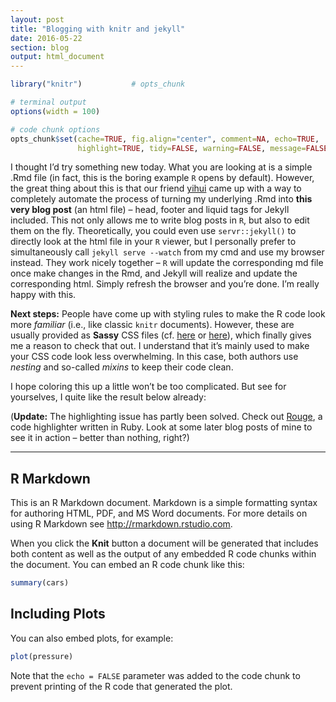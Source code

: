 ```yaml
---
layout: post
title: "Blogging with knitr and jekyll"
date: 2016-05-22
section: blog
output: html_document
---
```


```r
library("knitr")           # opts_chunk

# terminal output
options(width = 100)

# code chunk options
opts_chunk$set(cache=TRUE, fig.align="center", comment=NA, echo=TRUE,
               highlight=TRUE, tidy=FALSE, warning=FALSE, message=FALSE)
```

I thought I'd try something new today. What you are looking at is a simple .Rmd file (in fact, this is the boring example `R` opens by default). However, the great thing about this is that our friend [yihui](https://github.com/yihui/knitr-jekyll) came up with a way to completely automate the process of turning  my underlying .Rmd into **this very blog post** (an html file) -- head, footer and liquid tags for Jekyll included. This not only allows me to write blog posts in `R`, but also to edit them on the fly. Theoretically, you could even use `servr::jekyll()` to directly look at the html file in your `R` viewer, but I personally prefer to simultaneously call `jekyll serve --watch` from my cmd and use my browser instead. They work nicely together -- `R` will update the corresponding md file once make changes in the Rmd, and Jekyll will realize and update the corresponding html. Simply refresh the browser and you're done. I'm really happy with this.

**Next steps:** People have come up with styling rules to make the R code look more *familiar* (i.e., like classic `knitr` documents). However, these are usually provided as **Sassy** CSS files (cf. [here](https://github.com/AndySouth/andysouth.github.io/blob/master/_scss/_highlights.scss) or [here](https://github.com/yihui/knitr-jekyll/blob/gh-pages/_sass/_syntax-highlighting.scss)), which finally gives me a reason to check that out. I understand that it's mainly used to make your CSS code look less overwhelming. In this case, both authors use *nesting* and so-called *mixins* to keep their code clean. 

I hope coloring this up a little won't be too complicated. But see for yourselves, I quite like the result below already:   

(**Update:** The highlighting issue has partly been solved. Check out [Rouge](http://rouge.jneen.net/), a code highlighter written in Ruby. Look at some later blog posts of mine to see it in action -- better than nothing, right?)
<hr>

## R Markdown

This is an R Markdown document. Markdown is a simple formatting syntax for authoring HTML, PDF, and MS Word documents. For more details on using R Markdown see <http://rmarkdown.rstudio.com>.

When you click the **Knit** button a document will be generated that includes both content as well as the output of any embedded R code chunks within the document. You can embed an R code chunk like this:

```r
summary(cars)
```

## Including Plots

You can also embed plots, for example:

```r
plot(pressure)
```

Note that the `echo = FALSE` parameter was added to the code chunk to prevent printing of the R code that generated the plot.
